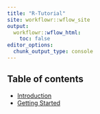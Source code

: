 ```yaml
---
title: "R-Tutorial"
site: workflowr::wflow_site
output:
  workflowr::wflow_html:
    toc: false
editor_options:
  chunk_output_type: console
---
```


## Table of contents

- [Introduction](Introduction.html)
- [Getting Started](Getting_Started.html)
